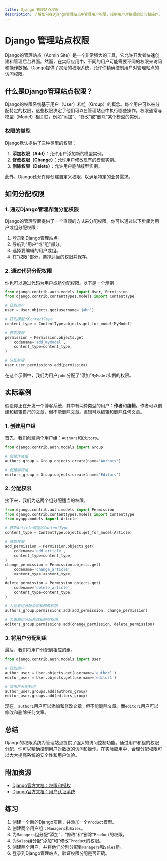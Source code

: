 ```yaml
---
title: Django 管理站点权限
description: 了解如何在Django管理站点中管理用户权限，控制用户对数据的访问和操作。
---
```


# Django 管理站点权限

Django的管理站点（Admin Site）是一个非常强大的工具，它允许开发者快速创建和管理后台界面。然而，在实际应用中，不同的用户可能需要不同的权限来访问和操作数据。Django提供了灵活的权限系统，允许你精确控制用户对管理站点的访问权限。

## 什么是Django管理站点权限？

Django的权限系统基于用户（User）和组（Group）的概念。每个用户可以被分配特定的权限，这些权限决定了他们可以在管理站点中执行哪些操作。权限通常与模型（Model）相关联，例如“添加”、“修改”或“删除”某个模型的实例。

### 权限的类型

Django默认提供了三种类型的权限：

1. **添加权限（Add）**：允许用户添加新的模型实例。
2. **修改权限（Change）**：允许用户修改现有的模型实例。
3. **删除权限（Delete）**：允许用户删除模型实例。

此外，Django还允许你创建自定义权限，以满足特定的业务需求。

## 如何分配权限

### 1. 通过Django管理界面分配权限

Django的管理界面提供了一个直观的方式来分配权限。你可以通过以下步骤为用户或组分配权限：

1. 登录到Django管理站点。
2. 导航到“用户”或“组”部分。
3. 选择要编辑的用户或组。
4. 在“权限”部分，选择适当的权限并保存。

### 2. 通过代码分配权限

你也可以通过代码为用户或组分配权限。以下是一个示例：

```python
from django.contrib.auth.models import User, Permission
from django.contrib.contenttypes.models import ContentType

# 获取用户
user = User.objects.get(username='john')

# 获取模型的ContentType
content_type = ContentType.objects.get_for_model(MyModel)

# 获取权限
permission = Permission.objects.get(
    codename='add_mymodel',
    content_type=content_type,
)

# 分配权限
user.user_permissions.add(permission)
```

在这个示例中，我们为用户`john`分配了“添加”`MyModel`实例的权限。

## 实际案例

假设你正在开发一个博客系统，其中有两种类型的用户：**作者**和**编辑**。作者可以创建和编辑自己的文章，但不能删除文章。编辑可以编辑和删除任何文章。

### 1. 创建用户组

首先，我们创建两个用户组：`Authors`和`Editors`。

```python
from django.contrib.auth.models import Group

# 创建作者组
authors_group = Group.objects.create(name='Authors')

# 创建编辑组
editors_group = Group.objects.create(name='Editors')
```

### 2. 分配权限

接下来，我们为这两个组分配适当的权限。

```python
from django.contrib.auth.models import Permission
from django.contrib.contenttypes.models import ContentType
from myapp.models import Article

# 获取Article模型的ContentType
content_type = ContentType.objects.get_for_model(Article)

# 获取权限
add_permission = Permission.objects.get(
    codename='add_article',
    content_type=content_type,
)
change_permission = Permission.objects.get(
    codename='change_article',
    content_type=content_type,
)
delete_permission = Permission.objects.get(
    codename='delete_article',
    content_type=content_type,
)

# 为作者组分配添加和修改权限
authors_group.permissions.add(add_permission, change_permission)

# 为编辑组分配修改和删除权限
editors_group.permissions.add(change_permission, delete_permission)
```

### 3. 将用户分配到组

最后，我们将用户分配到相应的组。

```python
from django.contrib.auth.models import User

# 获取用户
author_user = User.objects.get(username='author1')
editor_user = User.objects.get(username='editor1')

# 将用户分配到组
author_user.groups.add(authors_group)
editor_user.groups.add(editors_group)
```

现在，`author1`用户可以添加和修改文章，但不能删除文章。而`editor1`用户可以修改和删除任何文章。

## 总结

Django的权限系统为管理站点提供了强大的访问控制功能。通过用户和组的权限分配，你可以精确控制用户对数据的访问和操作。在实际应用中，合理分配权限可以大大提高系统的安全性和用户体验。

## 附加资源

- [Django官方文档：权限和授权](https://docs.djangoproject.com/en/stable/topics/auth/default/#permissions-and-authorization)
- [Django官方文档：用户认证系统](https://docs.djangoproject.com/en/stable/topics/auth/)

## 练习

1. 创建一个新的Django项目，并添加一个`Product`模型。
2. 创建两个用户组：`Managers`和`Sales`。
3. 为`Managers`组分配“添加”、“修改”和“删除”`Product`的权限。
4. 为`Sales`组分配“添加”和“修改”`Product`的权限。
5. 创建两个用户，并将他们分别分配到`Managers`和`Sales`组。
6. 登录到Django管理站点，验证权限分配是否正确。